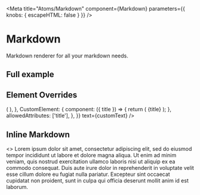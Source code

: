 
<Meta
  title="Atoms/Markdown"
  component={Markdown}
  parameters={{ knobs: { escapeHTML: false } }}
/>

# Markdown

<StoryStatus status="ready" />

Markdown renderer for all your markdown needs.

<Preview>
  <Story name="Basics">
    <Markdown
      text={text(
        'markdown',
        `
## Hello World
This is markdown
    `
      )}
      spacing={select('spacing', ['tight', 'loose', 'none'], 'none')}
    />
  </Story>
</Preview>

<Props of={Markdown} />

## Full example

<Preview>
  <Story name="Full Example">
    <Markdown
      text={text('markdown', exampleMarkdown)}
      spacing={select('spacing', ['tight', 'loose', 'none'], 'none')}
    />
  </Story>
</Preview>

## Element Overrides

<Preview>
  <Story name="Element Overrides">
    <Markdown
      spacing={select('spacing', ['tight', 'loose', 'none'], 'none')}
      overrides={{
        CodeBlock: {
          component: (props) => (
            <Text style={{ color: 'darkblue' }} {...props} />
          ),
        },
        CustomElement: {
          component: ({ title }) => {
            return (
              <Heading
                as="h3"
                fontSize="md"
                style={{
                  color: 'rebeccapurple',
                }}
              >
                {title}
              </Heading>
            );
          },
          allowedAttributes: ['title'],
        },
      }}
      text={customText}
    />
  </Story>
</Preview>

## Inline Markdown

<Preview>
  <Story name="Inline Markdown">
    <>
      Lorem ipsum dolor sit amet, consectetur adipiscing elit, sed do eiusmod
      tempor incididunt ut labore et dolore magna aliqua.
      <Markdown
        text={text('markdown', '`this is an inline markdown component`')}
        spacing={select('spacing', ['tight', 'loose', 'none'], 'none')}
        inline
      />
      Ut enim ad minim veniam, quis nostrud exercitation ullamco laboris nisi ut
      aliquip ex ea commodo consequat. Duis aute irure dolor in reprehenderit in
      voluptate velit esse cillum dolore eu fugiat nulla pariatur. Excepteur
      sint occaecat cupidatat non proident, sunt in culpa qui officia deserunt
      mollit anim id est laborum.
    </>
  </Story>
</Preview>
